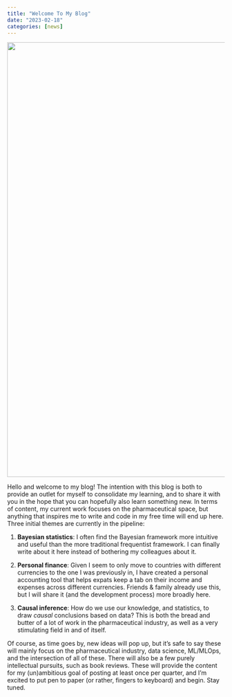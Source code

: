 ```yaml
---
title: "Welcome To My Blog"
date: "2023-02-18"
categories: [news]
---
```


![](thumbnail.jpg){width="1005"}

Hello and welcome to my blog! The intention with this blog is both to provide an outlet for myself to consolidate my learning, and to share it with you in the hope that you can hopefully also learn something new. In terms of content, my current work focuses on the pharmaceutical space, but anything that inspires me to write and code in my free time will end up here. Three initial themes are currently in the pipeline:

1.  **Bayesian statistics**: I often find the Bayesian framework more intuitive and useful than the more traditional frequentist framework. I can finally write about it here instead of bothering my colleagues about it.

2.  **Personal finance**: Given I seem to only move to countries with different currencies to the one I was previously in, I have created a personal accounting tool that helps expats keep a tab on their income and expenses across different currencies. Friends & family already use this, but I will share it (and the development process) more broadly here.

3.  **Causal inference**: How do we use our knowledge, and statistics, to draw *causal* conclusions based on data? This is both the bread and butter of a lot of work in the pharmaceutical industry, as well as a very stimulating field in and of itself.

Of course, as time goes by, new ideas will pop up, but it's safe to say these will mainly focus on the pharmaceutical industry, data science, ML/MLOps, and the intersection of all of these. There will also be a few purely intellectual pursuits, such as book reviews. These will provide the content for my (un)ambitious goal of posting at least once per quarter, and I'm excited to put pen to paper (or rather, fingers to keyboard) and begin. Stay tuned.

